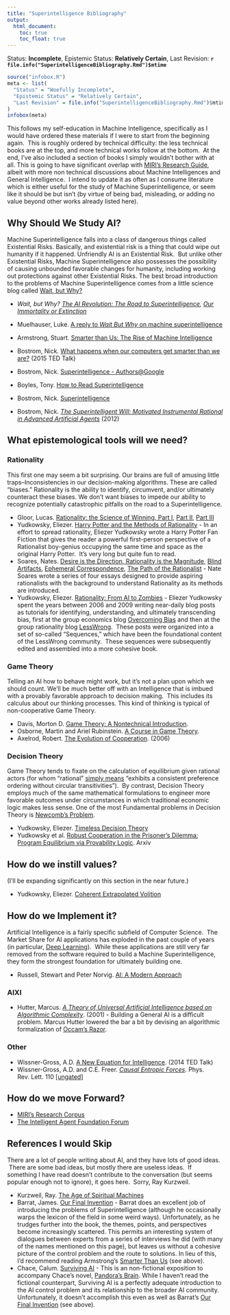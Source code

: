 ```yaml
---
title: "Superintelligence Bibliography"
output:
  html_document:
    toc: true
    toc_float: true
---
```


Status: **Incomplete**, Epistemic Status: **Relatively Certain**, Last Revision: **`r file.info("SuperintelligenceBibliography.Rmd")$mtime`**
```r
source("infobox.R")
meta <- list(
  "Status" = "Woefully Incomplete",
  "Epistemic Status" = "Relatively Certain",
  "Last Revision" = file.info("SuperintelligenceBibliography.Rmd")$mtime
)
infobox(meta)
```

This follows my self-education in Machine Intelligence, specifically as I would have ordered these materials if I were to start from the beginning again.  This is roughly ordered by technical difficulty: the less technical books are at the top, and more technical works follow at the bottom.  At the end, I've also included a section of books I simply wouldn't bother with at all. This is going to have significant overlap with [MIRI's Research Guide](http://intelligence.org/research-guide/), albeit with more non technical discussions about Machine Intelligences and General Intelligence.  I intend to update it as often as I consume literature which is either useful for the study of Machine Superintelligence, or seem like it should be but isn't (by virtue of being bad, misleading, or adding no value beyond other works already listed here).

## Why Should We Study AI?

Machine Superintelligence falls into a class of dangerous things called Existential Risks. Basically, and existential risk is a thing that could wipe out humanity if it happened. Unfriendly AI is an Existential Risk.  But unlike other Existential Risks, Machine Superintelligence also possesses the possibility of causing unbounded favorable changes for humanity, including working out protections against other Existential Risks. The best broad introduction to the problems of Machine Superintelligence comes from a little science blog called [Wait, but Why?](http://waitbutwhy.com/)

*   _Wait, but Why? [The AI Revolution: The Road to Superintelligence](http://waitbutwhy.com/2015/01/artificial-intelligence-revolution-1.html),_ _[Our Immortality or Extinction](http://waitbutwhy.com/2015/01/artificial-intelligence-revolution-2.html)_
*   Muelhauser, Luke. [A reply to _Wait But Why_ on machine superintelligence](http://lukemuehlhauser.com/a-reply-to-wait-but-why-on-machine-superintelligence/)

*   Armstrong, Stuart. <span style="text-decoration-line: underline;">[Smarter than Us: The Rise of Machine Intelligence](http://www.amazon.com/dp/1939311098/ref=as_li_ss_tl?tag=miri05-20)</span>

*   Bostrom, Nick. [What happens when our computers get smarter than we are?](http://www.ted.com/talks/nick_bostrom_what_happens_when_our_computers_get_smarter_than_we_are) (2015 TED Talk)
*   Bostrom, Nick. [Superintelligence - Authors@Google](https://www.youtube.com/watch?v=pywF6ZzsghI)
*   Boyles, Tony. [How to Read Superintelligence](https://storify.com/AABoyles/how-to-read-bostrom-s-superintelligence)
*   Bostrom, Nick. [<span style="text-decoration-line: underline;">Superintelligence</span>](http://smile.amazon.com/Superintelligence-Dangers-Strategies-Nick-Bostrom-ebook/dp/B00LOOCGB2/ref=tmm_kin_title_0?_encoding=UTF8&amp;sr=&amp;qid=)
*   Bostrom, Nick. _[The Superintelligent Will: Motivated Instrumental Rational in Advanced Artificial Agents](http://www.nickbostrom.com/superintelligentwill.pdf)_ (2012)

## What epistemological tools will we need?

### Rationality

This first one may seem a bit surprising. Our brains are full of amusing little traps--Inconsistencies in our decision-making algorithms. These are called "biases." Rationality is the ability to identify, circumvent, and/or ultimately counteract these biases. We don't want biases to impede our ability to recognize potentially catastrophic pitfalls on the road to a Superintelligence.

*   Gloor, Lucas. [Rationality: the Science of Winning, Part I](http://reg-charity.org/rationality-i/), [Part II](http://reg-charity.org/rationality-ii/), [Part III](http://reg-charity.org/rationality-iii/)
*   Yudkowsky, Eliezer. [Harry Potter and the Methods of Rationality](http://hpmor.com/) - In an effort to spread rationality, Eliezer Yudkowsky wrote a Harry Potter Fan Fiction that gives the reader a powerful first-person perspective of a Rationalist boy-genius occupying the same time and space as the original Harry Potter.  It's very long but quite fun to read.
*   Soares, Nates. [Desire is the Direction, Rationality is the Magnitude](http://lesswrong.com/lw/m07/desire_is_the_direction_rationality_is_the/), [Blind Artifacts](http://lesswrong.com/lw/m0p/blind_artifacts/), [Ephemeral Correspondence](http://lesswrong.com/lw/m0x/ephemeral_correspondence/), [The Path of the Rationalist](http://lesswrong.com/lw/m19/the_path_of_the_rationalist/) - Nate Soares wrote a series of four essays designed to provide aspiring rationalists with the background to understand Rationality as its methods are introduced.
*   Yudkowsky, Eliezer. [Rationality: From AI to Zombies](https://intelligence.org/rationality-ai-zombies/) - Eliezer Yudkowsky spent the years between 2006 and 2009 writing near-daily blog posts as tutorials for identifying, understanding, and ultimately transcending bias, first at the group economics blog [Overcoming Bias](http://www.overcomingbias.com/) and then at the group rationality blog [LessWrong](http://lesswrong.com/top/?t=all).  These posts were organized into a set of so-called "Sequences," which have been the foundational content of the LessWrong community.  These sequences were subsequently edited and assembled into a more cohesive book.

### Game Theory

Telling an AI how to behave might work, but it's not a plan upon which we should count. We'll be much better off with an Intelligence that is imbued with a provably favorable approach to decision making.  This includes its calculus about our thinking processes. This kind of thinking is typical of non-cooperative Game Theory.

*   Davis, Morton D. <span style="text-decoration-line: underline;">[Game Theory: A Nontechnical Introduction](http://smile.amazon.com/Game-Theory-Nontechnical-Introduction-Mathematics-ebook/dp/B008TVLME0/ref=sr_1_1?s=digital-text&ie=UTF8&qid=1422630584&sr=1-1&keywords=game+theory+a+nontechnical+introduction&pebp=1422630590363&peasin=B008TVLME0)</span>.
*   Osborne, Martin and Ariel Rubinstein. <span style="text-decoration-line: underline;">[A Course in Game Theory](http://www.economics.utoronto.ca/osborne/cgt/index.html)</span>.
*   Axelrod, Robert. <span style="text-decoration-line: underline;">[The Evolution of Cooperation](http://smile.amazon.com/Evolution-Cooperation-Revised-Robert-Axelrod-ebook/dp/B00AHFJ5VS/ref=tmm_kin_title_0?_encoding=UTF8&sr=1-1&qid=1422630418)</span>. (2006)

### Decision Theory

Game Theory tends to fixate on the calculation of equilibrium given rational actors (for whom "rational" [simply means](http://en.wikipedia.org/wiki/Rational_choice_theory#Actions.2C_assumptions.2C_and_individual_preferences) "exhibits a consistent preference ordering without circular transitivities").  By contrast, Decision Theory employs much of the same mathematical formulations to engineer more favorable outcomes under circumstances in which traditional economic logic makes less sense. One of the most Fundamental problems in Decision Theory is [Newcomb's Problem](http://en.wikipedia.org/wiki/Newcomb%27s_paradox).

*   Yudkowsky, Eliezer. [Timeless Decision Theory](https://intelligence.org/files/TDT.pdf)
*   Yudkowsky et al. [Robust Cooperation in the Prisoner's Dilemma: Program Equilibrium via Provability Logic](http://arxiv.org/abs/1401.5577). Arxiv

## How do we instill values?

(I'll be expanding significantly on this section in the near future.)

*   Yudkowsky, Eliezer. [Coherent Extrapolated Volition](https://intelligence.org/files/CEV.pdf)

## How do we Implement it?

Artificial Intelligence is a fairly specific subfield of Computer Science.  The Market Share for AI applications has exploded in the past couple of years (in particular, [Deep Learning](http://www.iro.umontreal.ca/~bengioy/dlbook/)).  While these applications are still very far removed from the software required to build a Machine Superintelligence, they form the strongest foundation for ultimately building one.

*   Russell, Stewart and Peter Norvig. [AI: A Modern Approach](http://smile.amazon.com/Artificial-Intelligence-Modern-Approach-ebook/dp/B008VIWTIY/ref=tmm_kin_title_0?ie=UTF8&qid=1353970431&sr=8-1&sa-no-redirect=1)

### AIXI

*   Hutter, Marcus. _[A Theory of Universal Artificial Intelligence based on Algorithmic Complexity](http://arxiv.org/abs/cs/0004001)_. (2001) - Building a General AI is a difficult problem. Marcus Hutter lowered the bar a bit by devising an algorithmic formalization of [Occam's Razor](https://en.wikipedia.org/wiki/Occam%27s_razor).

### Other

*   Wissner-Gross, A.D. [A New Equation for Intelligence](http://www.ted.com/talks/alex_wissner_gross_a_new_equation_for_intelligence). (2014 TED Talk)
*   Wissner-Gross, A.D. and C.E. Freer. _[Causal Entropic Forces](http://journals.aps.org/prl/abstract/10.1103/PhysRevLett.110.168702)_. Phys. Rev. Lett. 110 [[ungated]](http://www.alexwg.org/link?url=http%3A%2F%2Fwww.alexwg.org%2Fpublications%2FPhysRevLett_110-168702.pdf)

## How do we move Forward?

*   [MIRI's Research Corpus](http://intelligence.org/all-publications/)
*   [The Intelligent Agent Foundation Forum](http://agentfoundations.org/)

## References I would Skip

There are a lot of people writing about AI, and they have lots of good ideas.  There are some bad ideas, but mostly there are useless ideas.  If something I have read doesn't contribute to the conversation (but seems popular enough not to ignore), it goes here.  Sorry, Ray Kurzweil.

*   Kurzweil, Ray. <span style="text-decoration-line: underline;">[The Age of Spiritual Machines](http://smile.amazon.com/Age-Spiritual-Machines-Computers-Intelligence-ebook/dp/B002CIY8JW/ref=tmm_kin_swatch_0?_encoding=UTF8&sr=&qid=)</span>
*   Barrat, James. [Our Final Invention](http://smile.amazon.com/Our-Final-Invention-Artificial-Intelligence-ebook/dp/B00CQYAWRY/ref=pd_sim_351_5?ie=UTF8&refRID=0DJBFWW8B70JXPV2XTMX) - Barrat does an excellent job of introducing the problems of Superintelligence (although he occasionally warps the lexicon of the field in some weird ways). Unfortunately, as he trudges further into the book, the themes, points, and perspectives become increasingly scattered. This permits an interesting system of dialogues between experts from a series of interviews he did (with many of the names mentioned on this page), but leaves us without a cohesive picture of the control problem and the route to solutions. In lieu of this, I'd recommend reading Armstrong's <span style="text-decoration: underline;">Smarter Than Us</span> (see above).
*   Chace, Calum. [Surviving AI](http://smile.amazon.com/Surviving-AI-promise-artificial-intelligence/dp/0993211623/ref=sr_1_1?ie=UTF8&qid=1449343792&sr=8-1&keywords=Surviving+AI) - This is an non-fictional exposition to accompany Chace's novel, [Pandora's Brain](http://smile.amazon.com/Pandoras-Brain-Calum-Chace-ebook/dp/B00U4S4W7A/ref=sr_1_2?ie=UTF8&qid=1449343792&sr=8-2&keywords=Surviving+AI). While I haven't read the fictional counterpart, Surviving AI is a perfectly adequate introduction to the AI control problem and its relationship to the broader AI community. Unfortunately, it doesn't accomplish this even as well as Barrat's <span style="text-decoration: underline;">Our Final Invention</span> (see above).